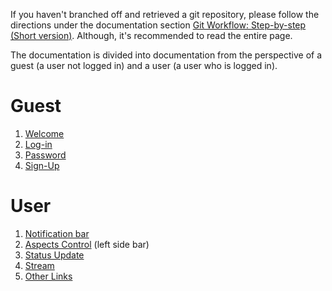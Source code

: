 If you haven't branched off and retrieved a git repository, please follow the directions under the documentation section [[Git-Workflow#wiki-step-by-step-short|Git Workflow: Step-by-step (Short version)]].  Although, it's recommended to read the entire page.

The documentation is divided into documentation from the perspective of a guest (a user not logged in) and a user (a user who is logged in).
=Guest=
#[[Welcome]]
#[[Log-in]]
#[[Password]]
#[[Sign-Up]]
=User=
#[[Notification bar]]
#[[Aspects Control]] (left side bar)
#[[Status Update]]
#[[Stream]]
#[[Other Links]]